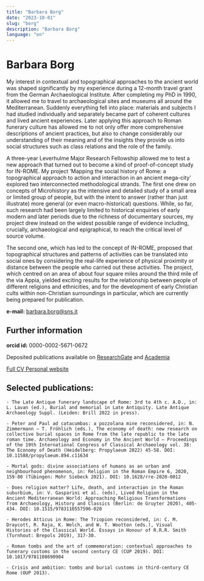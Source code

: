 ```yaml
---
title: "Barbara Borg"
date: "2023-10-01"
slug: "borg"
description: "Barbara Borg"
language: "en"
---
```


# Barbara Borg

My interest in contextual and topographical approaches to the ancient world was shaped significantly by my experience during a 12-month travel grant from the German Archaeological Institute. After completing my PhD in 1990, it allowed me to travel to archaeological sites and museums all around the Mediterranean. Suddenly everything fell into place: materials and subjects I had studied individually and separately became part of coherent cultures and lived ancient experiences. Later applying this approach to Roman funerary culture has allowed me to not only offer more comprehensive descriptions of ancient practices, but also to change considerably our understanding of their meaning and of the insights they provide us into social structures such as class relations and the role of the family.

A three-year Leverhulme Major Research Fellowship allowed me to test a new approach that turned out to become a kind of proof-of-concept study for IN-ROME. My project ‘Mapping the social history of Rome: a topographical approach to action and interaction in an ancient mega-city’ explored two interconnected methodological strands. The first one drew on concepts of Microhistory as the intensive and detailed study of a small area or limited group of people, but with the intent to answer (rather than just illustrate) more general (or even macro-historical) questions. While, so far, such research had been largely limited to historical enquiries of early modern and later periods due to the richness of documentary sources, my project drew instead on the widest possible range of evidence including, crucially, archaeological and epigraphical, to reach the critical level of source volume.

The second one, which has led to the concept of IN-ROME, proposed that topographical structures and patterns of activities can be translated into social ones by considering the real-life experience of physical proximity or distance between the people who carried out these activities. The project, which centred on an area of about four square miles around the third mile of the via Appia, yielded exciting results for the relationship between people of different religions and ethnicities, and for the development of early Christian cults within non-Christian surroundings in particular, which are currently being prepared for publication.

**e-mail:** barbara.borg@sns.it

## Further information

**orcid id:** 0000-0002-5671-0672

Deposited publications available on <a href="https://www.researchgate.net/profile/Barbara-Borg" target="_blank"> ResearchGate</a> and <a href="https://sns.academia.edu/BarbaraBorg" target="_blank">Academia</a>

<a href="en/borg/CV_BB.pdf" target="_blank">
  Full CV
</a>

<a href="https://www.sns.it/it/persona/barbara-elisabeth-borg" target="_blank">
  Personal website
</a>

## Selected publications:

    - The Late Antique funerary landscape of Rome: 3rd to 4th c. A.D., in: L. Lavan (ed.), Burial and memorial in Late Antiquity. Late Antique Archaeology Suppl. (Leiden: Brill 2022 in press).

    - Peter and Paul ad catacumbas: a pozzolana mine reconsidered, in: N. Zimmermann – T. Fröhlich (eds.), The economy of death: new research on collective burial spaces in Rome from the late republic to the late roman time. Archaeology and Economy in the Ancient World – Proceedings of the 19th International Congress of Classical Archaeology vol. 38: The Economy of Death (Heidelberg: Propylaeum 2022) 45-58. DOI: 10.11588/propylaeum.894.c11634

    - Mortal gods: divine associations of humans as an urban and neighbourhood phenomenon, in: Religion in the Roman Empire 6, 2020, 159-80 (Tübingen: Mohr Siebeck 2021). DOI: 10.1628/rre-2020-0012

    - Does religion matter? Life, death, and interaction in the Roman suburbium, in: V. Gasparini et al. (eds), Lived Religion in the Ancient Mediterranean World: Approaching Religious Transformations from Archaeology, History and Classics (Berlin: de Gruyter 2020), 405-434. DOI: 10.1515/9783110557596-020

    - Herodes Atticus in Rome: The Triopion reconsidered, in: C. M. Draycott, R. Raja, K. Welch, and W. T. Wootton (eds.), Visual Histories of the Classical World. Essays in Honour of R.R.R. Smith (Turnhout: Brepols 2019), 317-30.

    - Roman tombs and the art of commemoration: contextual approaches to funerary customs in the second century CE (CUP 2019). DOI: 10.1017/9781108690904

    - Crisis and ambition: tombs and burial customs in third-century CE Rome (OUP 2013).
